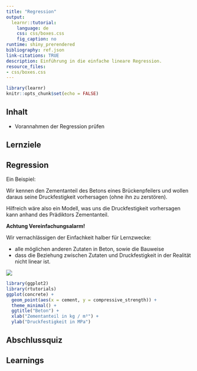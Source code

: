```yaml
---
title: "Regression"
output:
  learnr::tutorial:
    language: de
    css: css/boxes.css
    fig_caption: no
runtime: shiny_prerendered
bibliography: ref.json
link-citations: TRUE
description: Einführung in die einfache lineare Regression.
resource_files:
- css/boxes.css
---
```


```r
library(learnr)
knitr::opts_chunk$set(echo = FALSE)
```

## Inhalt

-   Vorannahmen der Regression prüfen

## Lernziele

## Regression

Ein Beispiel:

Wir kennen den Zementanteil des Betons eines Brückenpfeilers und wollen daraus seine Druckfestigkeit vorhersagen (ohne ihn zu zerstören).

Hilfreich wäre also ein Modell, was uns die Druckfestigkeit vorhersagen kann anhand des Prädiktors Zementanteil.

**Achtung Vereinfachungsalarm!**

Wir vernachlässigen der Einfachkeit halber für Lernzwecke:

-   alle möglichen anderen Zutaten in Beton, sowie die Bauweise
-   dass die Beziehung zwischen Zutaten und Druckfestigkeit in der Realität nicht linear ist.

![](images/1280px-Europabrücke.jpg)

```r
library(ggplot2)
library(rtutorials)
ggplot(concrete) +
  geom_point(aes(x = cement, y = compressive_strength)) +
  theme_minimal() +
  ggtitle("Beton") +
  xlab("Zementanteil in kg / m³") +
  ylab("Druckfestigkeit in MPa")
```

## Abschlussquiz

## Learnings
